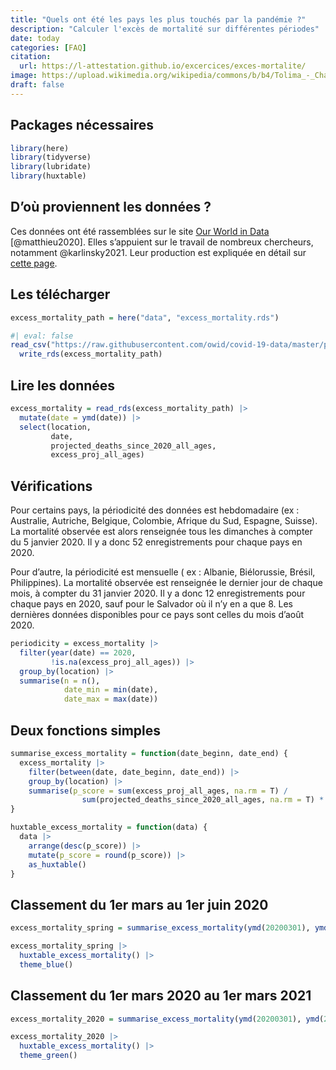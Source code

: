```yaml
---
title: "Quels ont été les pays les plus touchés par la pandémie ?"
description: "Calculer l'excès de mortalité sur différentes périodes"
date: today
categories: [FAQ]
citation: 
  url: https://l-attestation.github.io/excercices/exces-mortalite/  
image: https://upload.wikimedia.org/wikipedia/commons/b/b4/Tolima_-_Champ_de_sorgho.JPG
draft: false
---
```


## Packages nécessaires

```r
library(here)
library(tidyverse)
library(lubridate)
library(huxtable)
```

## D'où proviennent les données ?

Ces données ont été rassemblées sur le site [Our World in Data](https://ourworldindata.org/) [@matthieu2020]. Elles s'appuient sur le travail de nombreux chercheurs, notamment @karlinsky2021. Leur production est expliquée en détail sur [cette page](https://ourworldindata.org/excess-mortality-covid#).

## Les télécharger

```r
excess_mortality_path = here("data", "excess_mortality.rds")
```

```r
#| eval: false
read_csv("https://raw.githubusercontent.com/owid/covid-19-data/master/public/data/excess_mortality/excess_mortality.csv") |> 
  write_rds(excess_mortality_path)
```

## Lire les données

```r
excess_mortality = read_rds(excess_mortality_path) |> 
  mutate(date = ymd(date)) |> 
  select(location,
         date,
         projected_deaths_since_2020_all_ages,
         excess_proj_all_ages)
```

## Vérifications

Pour certains pays, la périodicité des données est hebdomadaire (ex : Australie, Autriche, Belgique, Colombie, Afrique du Sud, Espagne, Suisse). La mortalité observée est alors renseignée tous les dimanches à compter du 5 janvier 2020. Il y a donc 52 enregistrements pour chaque pays en 2020.

Pour d'autre, la périodicité est mensuelle ( ex : Albanie, Biélorussie, Brésil, Philippines). La mortalité observée est renseignée le dernier jour de chaque mois, à compter du 31 janvier 2020. Il y a donc 12 enregistrements pour chaque pays en 2020, sauf pour le Salvador où il n'y en a que 8. Les dernières données disponibles pour ce pays sont celles du mois d'août 2020.

```r
periodicity = excess_mortality |>
  filter(year(date) == 2020,
         !is.na(excess_proj_all_ages)) |> 
  group_by(location) |> 
  summarise(n = n(),
            date_min = min(date),
            date_max = max(date))
```

## Deux fonctions simples

```r
summarise_excess_mortality = function(date_beginn, date_end) {
  excess_mortality |> 
    filter(between(date, date_beginn, date_end)) |> 
    group_by(location) |> 
    summarise(p_score = sum(excess_proj_all_ages, na.rm = T) / 
                sum(projected_deaths_since_2020_all_ages, na.rm = T) * 100) 
}
```

```r
huxtable_excess_mortality = function(data) {
  data |> 
    arrange(desc(p_score)) |> 
    mutate(p_score = round(p_score)) |> 
    as_huxtable()
}
```


## Classement du 1er mars au 1er juin 2020

```r
excess_mortality_spring = summarise_excess_mortality(ymd(20200301), ymd(20200601))
```

```r
excess_mortality_spring |> 
  huxtable_excess_mortality() |> 
  theme_blue()
```

## Classement du 1er mars 2020 au 1er mars 2021

```r
excess_mortality_2020 = summarise_excess_mortality(ymd(20200301), ymd(20210301))
```

```r
excess_mortality_2020 |> 
  huxtable_excess_mortality() |> 
  theme_green()
```
